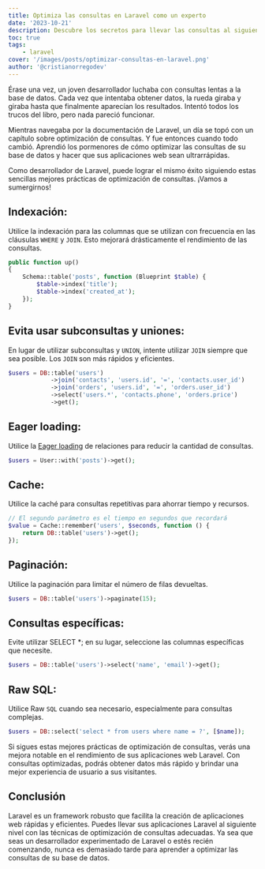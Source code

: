 ```yaml
---
title: Optimiza las consultas en Laravel como un experto
date: '2023-10-21'
description: Descubre los secretos para llevar las consultas al siguiente nivel. Convertirte en un maestro de la optimización aumentando la eficiencia y el rendimiento de las consultas en Laravel.
toc: true
tags:
    - laravel
cover: '/images/posts/optimizar-consultas-en-laravel.png'
author: '@cristianorregodev'
---
```


Érase una vez, un joven desarrollador luchaba con consultas lentas a la base de datos. Cada vez que intentaba obtener datos, la rueda giraba y giraba hasta que finalmente aparecían los resultados. Intentó todos los trucos del libro, pero nada pareció funcionar.

Mientras navegaba por la documentación de Laravel, un día se topó con un capítulo sobre optimización de consultas. Y fue entonces cuando todo cambió. Aprendió los pormenores de cómo optimizar las consultas de su base de datos y hacer que sus aplicaciones web sean ultrarrápidas.

Como desarrollador de Laravel, puede lograr el mismo éxito siguiendo estas sencillas mejores prácticas de optimización de consultas. ¡Vamos a sumergirnos!

## Indexación:

Utilice la indexación para las columnas que se utilizan con frecuencia en las cláusulas `WHERE` y `JOIN`. Esto mejorará drásticamente el rendimiento de las consultas.

```php
public function up()
{
    Schema::table('posts', function (Blueprint $table) {
        $table->index('title');
        $table->index('created_at');
    });
}
```

## Evita usar subconsultas y uniones:

En lugar de utilizar subconsultas y `UNION`, intente utilizar `JOIN` siempre que sea posible. Los `JOIN` son más rápidos y eficientes.

```php
$users = DB::table('users')
            ->join('contacts', 'users.id', '=', 'contacts.user_id')
            ->join('orders', 'users.id', '=', 'orders.user_id')
            ->select('users.*', 'contacts.phone', 'orders.price')
            ->get();
```

## Eager loading:

Utilice la [Eager loading](httphttps://laravel.com/docs/10.x/eloquent-relationships#eager-loading:// 'Eager loading') de relaciones para reducir la cantidad de consultas.

```php
$users = User::with('posts')->get();
```

## Cache:

Utilice la caché para consultas repetitivas para ahorrar tiempo y recursos.

```php
// El segundo parámetro es el tiempo en segundos que recordará
$value = Cache::remember('users', $seconds, function () {
    return DB::table('users')->get();
});
```

## Paginación:

Utilice la paginación para limitar el número de filas devueltas.

```php
$users = DB::table('users')->paginate(15);
```

## Consultas específicas:

Evite utilizar SELECT \*; en su lugar, seleccione las columnas específicas que necesite.

```php
$users = DB::table('users')->select('name', 'email')->get();
```

## Raw SQL:

Utilice Raw `SQL` cuando sea necesario, especialmente para consultas complejas.

```php
$users = DB::select('select * from users where name = ?', [$name]);
```

Si sigues estas mejores prácticas de optimización de consultas, verás una mejora notable en el rendimiento de sus aplicaciones web Laravel. Con consultas optimizadas, podrás obtener datos más rápido y brindar una mejor experiencia de usuario a sus visitantes.

## Conclusión

Laravel es un framework robusto que facilita la creación de aplicaciones web rápidas y eficientes. Puedes llevar sus aplicaciones Laravel al siguiente nivel con las técnicas de optimización de consultas adecuadas. Ya sea que seas un desarrollador experimentado de Laravel o estés recién comenzando, nunca es demasiado tarde para aprender a optimizar las consultas de su base de datos.
